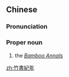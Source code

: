 {{also|竹书纪年}}
==Chinese==
{{zh-forms|s=竹书纪年|type=22}}

===Pronunciation===
{{zh-pron
|m=Zhúshū Jìnián
|cat=propn
}}

===Proper noun===
{{zh-proper noun}}

# the [[w:Bamboo Annals|''Bamboo Annals'']] {{gloss|chronicle of ancient China}}

{{zh-cat|Books}}

[[zh:竹書紀年]]